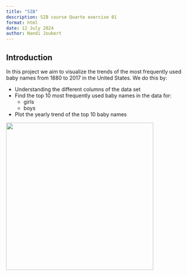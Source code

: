 ```yaml
---
title: "SIB"
description: SIB course Quarto exercise 01
format: html
date: 12 July 2024
author: Nandi Joubert
---
```


## Introduction

In this project we aim to visualize the trends of the most frequently used baby names from 1880 to 2017 in the United States. We do this by:

- Understanding the different columns of the data set
- Find the top 10 most frequently used baby names in the data for:
   - girls
   - boys
- Plot the yearly trend of the top 10 baby names 

![](pics/baby_feet.jpg){fig-align="centre" width=400}

